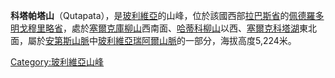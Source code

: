 {{Coord|16|25|46|S|67|58|18|W|display=title}}

'''科塔帕塔山'''（Qutapata），是[[玻利維亞|玻利維亞]]的山峰，位於該國西部[[拉巴斯省_(玻利維亞)|拉巴斯省]]的[[佩德羅多明戈穆里略省|佩德羅多明戈穆里略省]]，處於[[塞爾克庫柳山|塞爾克庫柳山]]西南面、[[哈蒂科柳山|哈蒂科柳山]]以西、[[塞爾克科塔湖|塞爾克科塔湖]]東北面，屬於[[安第斯山脈|安第斯山脈]]中[[玻利維亞瑞阿爾山脈|玻利維亞瑞阿爾山脈]]的一部分，海拔高度5,224米。

{{Bolivia-geo-stub}}
[[Category:玻利維亞山峰|Category:玻利維亞山峰]]